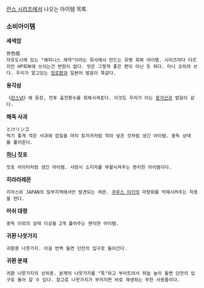 [[란스 시리즈]]에서 나오는 아이템 목록.

=== 소비아이템 ===
'''세색암'''
 世色癌
 자유도시에 있는 "해피니스 제약"이라는 회사에서 만드는 유명 회복 아이템. 시리즈마다 다르지만 HP회복에 쓰이는건 변함이 없다. 맛은 그렇게 좋은 편이 아닌 듯 하다. 아니 오히려 쓰다. 우리가 알고있는 [[정로환]]과 일본어 발음이 똑같다.

'''용각삼'''
 《[[란스Ⅵ]]》에 등장, 전투 출전횟수를 회복시켜준다. 이것도 우리가 아는 [[용각산]]과 발음이 같다.

'''해독 사과'''
 とけリンゴ
 먹기 좋게 깍은 사과에 껍질을 마치 토끼귀처럼 깍아 넣은 것처럼 생긴 아이템. 중독 상태를 풀어준다.

'''[[하니]] 짓포'''
 짓포 라이터처럼 생긴 아이템. 사망시 소지자를 부활시켜주는 편리한 아이템이다.

'''히라라레몬'''
 리자스와 JAPAN의 일부지역에서만 발견되는 레몬. [[쿠루스 미키]]의 마왕화를 억제시켜주는 작용을 한다.

'''머쉬 대령'''
 중독 이외의 상태 이상을 2개 풀어주는 편리한 아이템.

'''귀환 나뭇가지'''
 귀환용 나뭇가지. 이걸 번쩍 들면 던전의 입구로 돌아간다.

'''귀환 분재'''
 귀환 나뭇가지의 상위종. 분재의 나뭇가지를 "똑"하고 부러트려서 하늘 높이 들면 던전의 입구로 돌아 갈 수 있다. 참고로 나뭇가지가 부러지면 바로 재생하는 무한 사용품이다.
